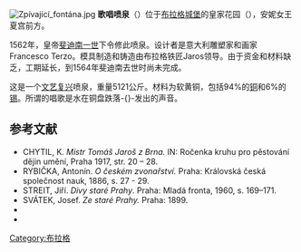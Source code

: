 [[Image:Zpívající_fontána.jpg|thumb]]
'''歌唱喷泉'''（{{Lang|cs|Zpívající fontána}}）位于[[布拉格城堡|布拉格城堡]]的皇家花园（{{Lang|cs|Královská zahrada}}），安妮女王夏宫前方。 
 
1562年，皇帝[[斐迪南一世|斐迪南一世]]下令修此喷泉。设计者是意大利雕塑家和画家Francesco Terzo。模具制造和铸造由布拉格铁匠Jaros领导。由于资金和材料缺乏，工期延长，到1564年斐迪南去世时尚未完成。

这是一个[[文艺复兴|文艺复兴]]喷泉，重量5121公斤。材料为软黄铜，包括94%的[[铜|铜]]和6%的[[锡|锡]]。所谓的唱歌是水在铜盘跌落-{}-发出的声音。

== 参考文献 ==
*CHYTIL, K. ''Mistr Tomáš Jaroš z Brna.'' IN: Ročenka kruhu pro pěstování dějin umění, Praha 1917, str. 20 – 28.
*RYBIČKA, Antonín. ''O českém zvonařství.'' Praha: Královská česká společnost nauk, 1886, s. 27 - 29. 
*STREIT, Jiří. ''Divy staré Prahy''. Praha: Mladá fronta, 1960, s. 169–171.
*SVÁTEK, Josef. ''Ze staré Prahy.'' Praha: 1899. 
* {{cite book
 |first     = Jan
 |last      = Herain
 |title     = Brána Písecká či Bruská na Malé Straně v Praze
 |url       = http://kramerius.mlp.cz/kramerius/handle/ABG001/24536
 |publisher = Společnost přátel starožitností českých
 |location  = Praha
 |year      = 1905
<!--| kapitola = Bronzová fontána v král. zahradě na hradě pražském.
| typ kapitoly = - kapitola
| url kapitoly = http://kramerius.mlp.cz/kramerius/MShowMCP.do?id=223&author=Herain_Jan -->
}}{{Dead link|date=2018年8月 |bot=InternetArchiveBot |fix-attempted=yes }}
*{{cite book
 |last         = Mikovec
 |first        = Ferdinand Břetislav
 |authorlink   = <!-- | illustrator = Josef Vojtěch Hellich, Vilém Kandler -->
 |year         = 1860
 |title        = Starožitnosti a Památky země České.
 |publisher    = Kober a Markgraf
 |location     = Praha
 |url          = http://kramerius.mlp.cz/kramerius/handle/ABG001/58732
 |chapter      = Kašna v královské zahradě Pražské
<!-- | typ kapitoly = - kapitola
 | url kapitoly=http://kramerius.mlp.cz/kramerius/MShowPageDoc.do?id=69983&mcp=1945&idpi=126040&author= -->
 |pages        = 175-177
 |access-date  = 2011-03-10
 |archive-date = 2012-12-05
 |archive-url  = https://archive.today/20121205085710/http://kramerius.mlp.cz/kramerius/handle/ABG001/58732
 |dead-url     = yes
}}

{{Commonscat|Singing Fountain (Prague Castle)}}

[[Category:布拉格|Category:布拉格]]